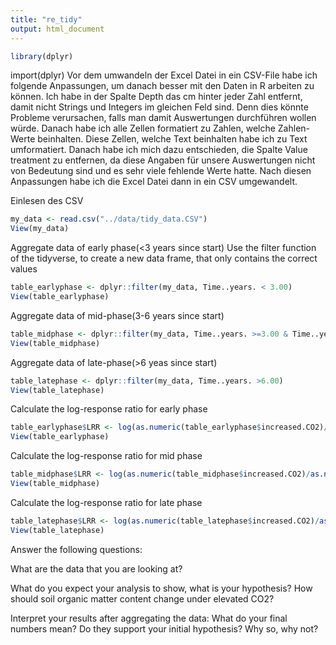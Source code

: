 ```yaml
---
title: "re_tidy"
output: html_document
---
```

```R
library(dplyr)
```
import(dplyr)
Vor dem umwandeln der Excel Datei in ein CSV-File habe ich folgende Anpassungen,
um danach besser mit den Daten in R arbeiten zu können.
Ich habe in der Spalte Depth das cm hinter jeder Zahl entfernt, damit nicht 
Strings und Integers im gleichen Feld sind. Denn dies könnte Probleme verursachen,
falls man damit Auswertungen durchführen wollen würde.
Danach habe ich alle Zellen formatiert zu Zahlen, welche Zahlen-Werte beinhalten.
Diese Zellen, welche Text beinhalten habe ich zu Text umformatiert. 
Danach habe ich mich dazu entschieden, die Spalte Value treatment zu entfernen, 
da diese Angaben für unsere Auswertungen nicht von Bedeutung sind und es sehr
viele fehlende Werte hatte.
Nach diesen Anpassungen habe ich die Excel Datei dann in ein CSV umgewandelt.


Einlesen des CSV
```R
my_data <- read.csv("../data/tidy_data.CSV")
View(my_data)

```

Aggregate data of early phase(<3 years since start)
Use the filter function of the tidyverse, to create a new data frame, that only
contains the correct values
```R

table_earlyphase <- dplyr::filter(my_data, Time..years. < 3.00)
View(table_earlyphase)
```

Aggregate data of mid-phase(3-6 years since start)
```R
table_midphase <- dplyr::filter(my_data, Time..years. >=3.00 & Time..years. <=6.00 )
View(table_midphase)
```

Aggregate data of late-phase(>6 yeas since start)
```R
table_latephase <- dplyr::filter(my_data, Time..years. >6.00)
View(table_latephase)
```

Calculate the log-response ratio for early phase
```R
table_earlyphase$LRR <- log(as.numeric(table_earlyphase$increased.CO2)/as.numeric(table_earlyphase$ambient.CO2))
View(table_earlyphase)

```

Calculate the log-response ratio for mid phase
```R
table_midphase$LRR <- log(as.numeric(table_midphase$increased.CO2)/as.numeric(table_midphase$ambient.CO2))
View(table_midphase)
```

Calculate the log-response ratio for late phase
```R
table_latephase$LRR <- log(as.numeric(table_latephase$increased.CO2)/as.numeric(table_latephase$ambient.CO2))
View(table_latephase)
```

Answer the following questions:

What are the data that you are looking at?

What do you expect your analysis to show, what is your hypothesis?
How should soil organic matter content change under elevated CO2?

Interpret your results after aggregating the data: What do your final numbers mean? 
Do they support your initial hypothesis? Why so, why not?

